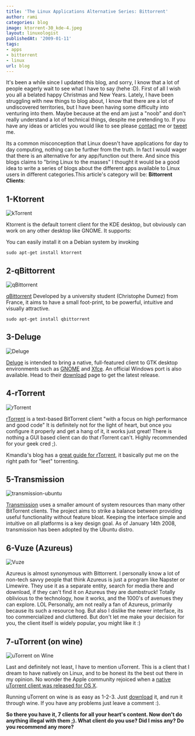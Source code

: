 ```yaml
---
title: 'The Linux Applications Alternative Series: Bittorrent'
author: rami
categories: blog
image: ktorrent-30_kde-4.jpeg
layout: linuxologist
publishedAt: '2009-01-11'
tags:
- apps
- bittorrent
- linux
url: blog
---
```


It's been a while since I updated this blog, and sorry, I know that a lot of people eagerly wait to see what I have to say (hehe :D). First of all I wish you all a belated happy Christmas and New Years. Lately, I have been struggling with new things to blog about, I know that there are a lot of undiscovered territories, but I have been having some difficulty into venturing into them. Maybe because at the end am just a "noob" and don't really understand a lot of technical things, despite me pretending to. If you have any ideas or articles you would like to see please [contact](/contact) me or [tweet](http://www.twitter.com/rtaibah) me.

Its a common misconception that Linux doesn't have applications for day to day computing, nothing can be further from the truth. In fact I would wager that there is an alternative for any app/function out there. And since this blogs claims to "bring Linux to the masses" I thought it would be a good idea to write a series of blogs about the different apps available to Linux users in different categories.This article's category will be: **Bittorrent Clients**:


## 1-Ktorrent

![kTorrent](/assets/images/content/blog/ktorrent-30_kde-4.jpeg)

Ktorrent is the default torrent client for the KDE desktop, but obviously can work on any other desktop like GNOME. It supports:

You can easily install it on a Debian system by invoking

`sudo apt-get install ktorrent`

## 2-qBittorrent

![qBittorrent](/assets/images/content/blog/Qbittorrent.png)

[qBittorrent](http://qbittorrent.sourceforge.net/) Developed by a university student (Christophe Dumez) from France, it aims to have a small foot-print, to be powerful, intuitive and visually attractive.

`sudo apt-get install qbittorrent`

## 3-Deluge

![Deluge](/assets/images/content/blog/deluge.png)

[Deluge](http://deluge-torrent.org/) is intended to bring a native, full-featured client to GTK desktop environments such as [GNOME](http://en.wikipedia.org/wiki/GNOME "GNOME") and [Xfce](http://en.wikipedia.org/wiki/Xfce "Xfce"). An official Windows port is also available. Head to their [download](http://deluge-torrent.org/downloads.php) page to get the latest release.

## 4-rTorrent

![rTorrent](/assets/images/content/blog/Rtorrent.png)

[rTorrent](http://libtorrent.rakshasa.no/) is a text-based  BitTorrent client "with a focus on high performance and good code" It is definitely not for the light of heart, but once you configure it properly and get a hang of it, it works just great! There is nothing a GUI based client can do that rTorrent can't. Highly recommended for your geek cred ;).

Kmandla's blog has a [great guide for rTorrent](http://kmandla.wordpress.com/2007/05/02/howto-use-rtorrent-like-a-pro/), it basically put me on the right path for "leet" torrenting.

## 5-Transmission

![transmission-ubuntu](/assets/images/content/blog/transmission-ubuntu.png)

[Transmission](http://www.transmissionbt.com/) uses a smaller amount of system resources than many other BitTorrent clients. The project aims to strike a balance between providing useful functionality without feature bloat. Keeping the interface simple and intuitive on all platforms is a key design goal. As of January 14th 2008, transmission has been adopted by the Ubuntu distro.

## 6-Vuze (Azureus)

![Vuze](/assets/images/content/blog/vuze.jpg)

Azureus is almost synonymous with Bittorrent. I personally know a lot of non-tech savvy people that think Azureus is just a program like Napster or Limewire. They use it as a separate entity, search for media there and download, if they can't find it on Azureus they are dumbstruck! Totally oblivious to the technology, how it works, and the 1000's of avenues they can explore. LOL
Personally, am not really a fan of Azureus, primarily because its such a resource hog. But also I dislike the newer interface, its too commercialized and cluttered. But don't let me make your decision for you, the client itself is widely popular, you might like it :)

## 7-uTorrent (on wine)

![uTorrent on Wine](/assets/images/content/blog/utorrent-on-wine.jpg)

Last and definitely not least, I have to mention uTorrent. This is a client that I dream to have natively on Linux, and to be honest its the best out there in my opinion. No wonder the Apple community rejoiced when a [native uTorrent client was released for OS X](http://www.techcrunch.com/2008/09/26/utorrent-for-mac-makes-its-way-to-the-pirate-bay/).

Running uTorrent on wine is as easy as 1-2-3\. Just [download](http://www.utorrent.com/download.php) it, and run it through wine. If you have any problems just leave a comment :).

**So there you have it, 7 clients for all your heart's content. Now don't do anything illegal with them ;). What client do you use? Did I miss any? Do you recommend any more?**
